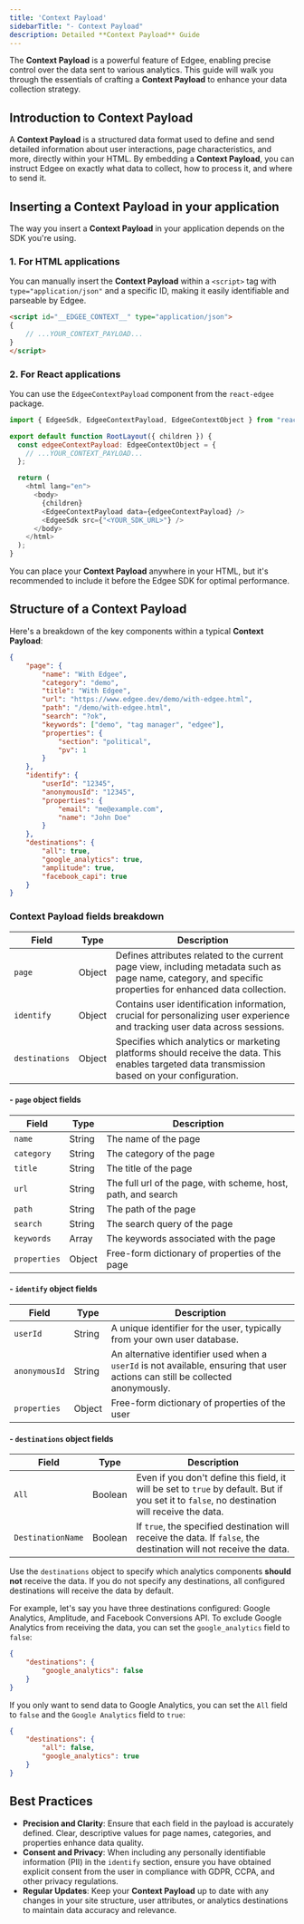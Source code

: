 ```yaml
---
title: 'Context Payload'
sidebarTitle: "- Context Payload"
description: Detailed **Context Payload** Guide
---
```


The **Context Payload** is a powerful feature of Edgee, enabling precise control over the data sent to various analytics. This guide will walk 
you through the essentials of crafting a **Context Payload** to enhance your data collection strategy.

## Introduction to Context Payload

A **Context Payload** is a structured data format used to define and send detailed information about user interactions, 
page characteristics, and more, directly within your HTML. By embedding a **Context Payload**, you can instruct Edgee on exactly what data 
to collect, how to process it, and where to send it.

## Inserting a Context Payload in your application

The way you insert a **Context Payload** in your application depends on the SDK you're using.

### 1. For HTML applications

You can manually insert the **Context Payload** within a `<script>` tag with `type="application/json"` and a specific ID, 
making it easily identifiable and parseable by Edgee.
```html
<script id="__EDGEE_CONTEXT__" type="application/json">
{
    // ...YOUR_CONTEXT_PAYLOAD...
}
</script>
```
### 2. For React applications

You can use the `EdgeeContextPayload` component from the `react-edgee` package.
```js
import { EdgeeSdk, EdgeeContextPayload, EdgeeContextObject } from "react-edgee";

export default function RootLayout({ children }) {
  const edgeeContextPayload: EdgeeContextObject = {
    // ...YOUR_CONTEXT_PAYLOAD...
  };

  return (
    <html lang="en">
      <body>
        {children}
        <EdgeeContextPayload data={edgeeContextPayload} />
        <EdgeeSdk src={"<YOUR_SDK_URL>"} />
      </body>
    </html>
  );
}
```

<Note>You can place your **Context Payload** anywhere in your HTML, but it's recommended to include it before the Edgee SDK for optimal performance.</Note>

## Structure of a Context Payload

Here's a breakdown of the key components within a typical **Context Payload**:

```json
{
    "page": {
        "name": "With Edgee",
        "category": "demo",
        "title": "With Edgee",
        "url": "https://www.edgee.dev/demo/with-edgee.html",
        "path": "/demo/with-edgee.html",
        "search": "?ok",
        "keywords": ["demo", "tag manager", "edgee"],
        "properties": {
            "section": "political",
            "pv": 1
        }
    },
    "identify": {
        "userId": "12345",
        "anonymousId": "12345",
        "properties": {
            "email": "me@example.com",
            "name": "John Doe"
        }
    },
    "destinations": {
        "all": true,
        "google_analytics": true,
        "amplitude": true,
        "facebook_capi": true
    }
}
```

### Context Payload fields breakdown

Field | Type | Description
----- | ---- | ---
`page` | Object | Defines attributes related to the current page view, including metadata such as page name, category, and specific properties for enhanced data collection.
`identify` | Object | Contains user identification information, crucial for personalizing user experience and tracking user data across sessions.
`destinations` | Object | Specifies which analytics or marketing platforms should receive the data. This enables targeted data transmission based on your configuration.


#### - `page` object fields

Field | Type | Description
----- | ---- | ---
`name` | String | The name of the page
`category` | String | The category of the page
`title` | String | The title of the page
`url` | String | The full url of the page, with scheme, host, path, and search
`path` | String | The path of the page
`search` | String | The search query of the page
`keywords` | Array | The keywords associated with the page
`properties` | Object | Free-form dictionary of properties of the page

#### - `identify` object fields

Field | Type | Description
----- | ---- | ---
`userId` | String | A unique identifier for the user, typically from your own user database.
`anonymousId` | String | An alternative identifier used when a `userId` is not available, ensuring that user actions can still be collected anonymously.
`properties` | Object | Free-form dictionary of properties of the user

#### - `destinations` object fields

Field | Type | Description
----- | ---- | ---
`All` | Boolean | Even if you don't define this field, it will be set to `true` by default. But if you set it to `false`, no destination will receive the data.
`DestinationName` | Boolean | If `true`, the specified destination will receive the data. If `false`, the destination will not receive the data.

Use the `destinations` object to specify which analytics components **should not** receive the data. If you do not specify any destinations, 
all configured destinations will receive the data by default.

For example, let's say you have three destinations configured: Google Analytics, Amplitude, and Facebook Conversions API. 
To exclude Google Analytics from receiving the data, you can set the `google_analytics` field to `false`:

```json
{
    "destinations": {
        "google_analytics": false
    }
}
```

If you only want to send data to Google Analytics, you can set the `All` field to `false` and the `Google Analytics` field to `true`:
```json
{
    "destinations": {
        "all": false,
        "google_analytics": true
    }
}
```

## Best Practices

- **Precision and Clarity**: Ensure that each field in the payload is accurately defined. Clear, descriptive values for page names, categories, and properties enhance data quality.
- **Consent and Privacy**: When including any personally identifiable information (PII) in the `identify` section, ensure you have obtained explicit consent from the user in compliance with GDPR, CCPA, and other privacy regulations.
- **Regular Updates**: Keep your **Context Payload** up to date with any changes in your site structure, user attributes, or analytics destinations to maintain data accuracy and relevance.

